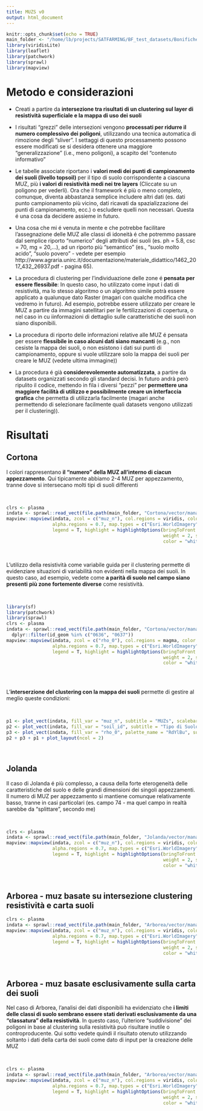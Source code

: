 ```yaml
---
title: MUZS v0
output: html_document
---
```


```r
knitr::opts_chunk$set(echo = TRUE)
main_folder <- "/home/lb/projects/SATFARMING/BF_test_datasets/Bonifiche_Ferraresi/"
library(viridisLite)
library(leaflet)
library(patchwork)
library(sprawl)
library(mapview)
```

# Metodo e considerazioni

* Creati a partire da __intersezione tra risultati di un clustering sul layer di 
  resistività superficiale e la mappa di uso dei suoli__
  
* I risultati "grezzi" delle intersezioni vengono __processati per ridurre il numero 
  complessivo dei poligoni__, utilizzando una tecnica automatica di rimozione degli 
  "sliver". I settaggi di questo processamento possono essere modificati se si 
  desidera ottenere una maggiore "generalizzazione" (i.e., meno poligoni), a scapito
  del "contenuto informativo"

* Le tabelle associate riportano i __valori medi dei punti di campionamento dei suoli 
  (livello topsoil)__ per il tipo di suolo corrispondente a ciascuna MUZ, più 
  __i valori di resistività medi nei tre layers__ (Cliccate su un poligono per vederli).
  Ora che il framework é più o meno completo, comunque, diventa abbastanza semplice
  includere altri dati (es. dati punto campionamento più vicino, dati ricavati 
  da spazializzazione dei punti di campionamento, ecc.) o escludere quelli non 
  necessari. Questa é una cosa da decidere assieme in futuro. 
  
* Una cosa che mi é venuta in mente e che potrebbe facilitare l'assegnazione delle MUZ
  alle classi di idoneità é che potremmo passare dal semplice riporto "numerico"
  degli attributi dei suoli (es. ph = 5.8, csc = 70, mg = 20,...), ad un riporto più "semantico"
  (es., "suolo molto acido", "suolo povero" - vedete per esempio
  http://www.agraria.unirc.it/documentazione/materiale_didattico/1462_2017_432_26937.pdf - pagina 65).

* La procedura di clustering per l'individuazione delle zone é __pensata per 
  essere flessibile__: In questo caso, ho utilizzato come input i dati di resistività, 
  ma lo stesso algoritmo o un algoritmo simile potrà essere applicato a qualunque
  dato Raster (magari con qualche modifica che vedremo in futuro). Ad esempio, 
  potrebbe essere utilizzato per creare le MUZ a partire da immagini satellitari 
  per le fertilizzazioni di copertura, o nel caso in cu iinformazioni di dettaglio
  sulle caratteristiche dei suoli non siano disponibili. 
  
* La procedura di riporto delle informazioni relative alle MUZ é pensata per essere __flessibile
  in caso alcuni dati siano mancanti__ (e.g., non cesiste la mappa dei suoli, o non esistono i
  dati sui punti di campionamento, oppure si vuole utilizzare solo la mappa dei suoli per creare
  le MUZ (vedete ultima immagine))

* La procedura é già __considerevolemente automatizzata__, a partire da datasets 
  organizzati secondo gli standard decisi. In futuro andrà però ripulito il codice, 
  mettendo in fila i diversi "pezzi" per __permettere una maggiore facilità di utilizzo
  e possibilmente creare un interfaccia grafica__ che permetta di utilizzarla facilmente
  (magari anche permettendo di selezionare facilmente quali datasets vengono utilizzati
  per il clustering)).


# Risultati


## Cortona

I colori rappresentano __il "numero" della MUZ all'interno di ciacun appezzamento__. 
Qui tipicamente abbiamo 2-4 MUZ per appezzamento, tranne dove si 
intersecano molti tipi di suoli differenti

<br>

```r
clrs <- plasma
indata <- sprawl::read_vect(file.path(main_folder, "Cortona/vector/management_zones/bf_cortona_muzv0.gpkg"))
mapview::mapview(indata, zcol = c("muz_n"), col.regions = viridis, color = "grey75", lwd = 0.5,
                 alpha.regions = 0.7, map.types = c("Esri.WorldImagery", "OpenStreetMap"),
                 legend = T, highlight = highlightOptions(bringToFront = TRUE, opacity = 1,
                                                          weight = 2, sendToBack = FALSE, 
                                                          color = "white"))@map
```
<br>

L'utilizzo della resistività come variabile guida per il clustering permette di 
evidenziare situazioni di variabilità non evidenti nella mappa dei suoli. In 
questo caso, ad esempio, vedete come __a parità di suolo nel campo siano presenti__ 
__più zone fortemente diverse__ come resistività. 

<br>

```r
library(sf)
library(patchwork)
library(sprawl)
clrs <- plasma
indata <- sprawl::read_vect(file.path(main_folder, "Cortona/vector/management_zones/bf_cortona_muzv0.gpkg")) %>% 
  dplyr::filter(id_geom %in% c("0636", "0637"))
mapview::mapview(indata, zcol = c("rho_0"), col.regions = magma, color = "grey75", lwd = 0.5,
                 alpha.regions = 0.7, map.types = c("Esri.WorldImagery", "OpenStreetMap"),
                 legend = T, highlight = highlightOptions(bringToFront = TRUE, opacity = 1,
                                                          weight = 2, sendToBack = FALSE, 
                                                          color = "white"))@map
                   
```

<br>

L'__interserzione del clustering con la mappa dei suoli__ permette di gestire 
al meglio queste condizioni: 

<br>

```r
p1 <- plot_vect(indata, fill_var = "muz_n", subtitle = "MUZs", scalebar = F, show_grid = F, show_axis = F)
p2 <- plot_vect(indata, fill_var = "soil_id", subtitle = "Tipo di Suolo", scalebar = F, show_axis = F)
p3 <- plot_vect(indata, fill_var = "rho_0", palette_name = "RdYlBu", subtitle = "Resistività", scalebar = F, show_axis = F)
p2 + p3 + p1 + plot_layout(ncol = 2) 
```

<br>

## Jolanda

Il caso di Jolanda é più complesso, a causa della forte eterogeneità delle caratteristiche
del suolo e delle grandi dimensioni dei singoli appezzamenti. Il numero di 
MUZ per appezzamento si mantiene comunque relativamente basso, tranne in casi 
particolari (es. campo 74 - ma quel campo in realtà sarebbe da "splittare", secondo me)

<br>

```r
clrs <- plasma
indata <- sprawl::read_vect(file.path(main_folder, "Jolanda/vector/management_zones/bf_jolanda_muzv0.gpkg"))
mapview::mapview(indata, zcol = c("muz_n"), col.regions = viridis, color = "grey75", lwd = 0.5,
                 alpha.regions = 0.7, map.types = c("Esri.WorldImagery", "OpenStreetMap"),
                 legend = T, highlight = highlightOptions(bringToFront = TRUE, opacity = 1,
                                                          weight = 2, sendToBack = FALSE, 
                                                          color = "white"))@map
```

<br>

## Arborea - muz basate su intersezione clustering resistività e carta suoli

```r
clrs <- plasma
indata <- sprawl::read_vect(file.path(main_folder, "Arborea/vector/management_zones/bf_arborea_muzv0_clust.gpkg"))
mapview::mapview(indata, zcol = c("muz_n"), col.regions = viridis, color = "grey75", lwd = 0.5,
                 alpha.regions = 0.7, map.types = c("Esri.WorldImagery", "OpenStreetMap"), 
                 legend = T, highlight = highlightOptions(bringToFront = TRUE, opacity = 1,
                                                          weight = 2, sendToBack = FALSE, 
                                                          color = "white"))@map
```

<br>

## Arborea - muz basate esclusivamente sulla carta dei suoli

Nel caso di Arborea, l'analisi dei dati disponibili ha evidenziato che __i limiti__ 
__delle classi di suolo sembrano essere stati derivati esclusivamente da una__ 
__"classatura" della resistività__. In questo caso, l'ulteriore "suddivisione"
dei poligoni in base al clustering sulla resistività può risultare inutile o 
controproducente. Qui sotto vedete quindi il risultato otenuto utilizzando soltanto 
i dati della carta dei suoli come dato di input per la creazione delle MUZ

<br>

```r
clrs <- plasma
indata <- sprawl::read_vect(file.path(main_folder, "Arborea/vector/management_zones/bf_arborea_muzv0_noclust.gpkg"))
mapview::mapview(indata, zcol = c("muz_n"), col.regions = viridis, color = "grey75", lwd = 0.5,
                 alpha.regions = 0.7, map.types = c("Esri.WorldImagery", "OpenStreetMap"), 
                 legend = T, highlight = highlightOptions(bringToFront = TRUE, opacity = 1,
                                                          weight = 2, sendToBack = FALSE, 
                                                          color = "white"))@map

```

